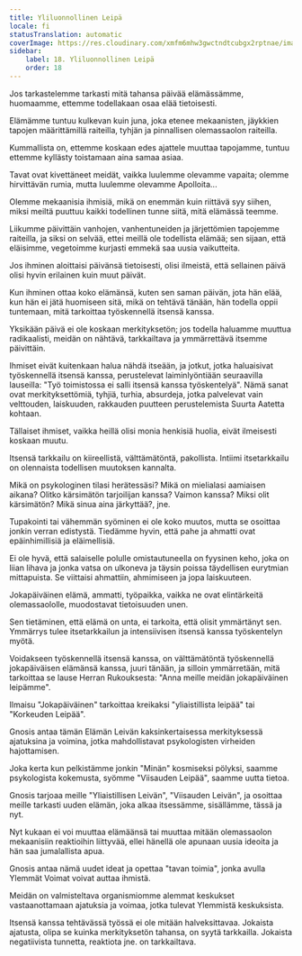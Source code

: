 ```yaml
---
title: Yliluonnollinen Leipä
locale: fi
statusTranslation: automatic
coverImage: https://res.cloudinary.com/xmfm6mhw3gwctndtcubgx2rptnae/image/upload/v1740468922/small_cover_tratado_de_psicologia_revolucionaria_a4c0dca4e0.webp
sidebar:
    label: 18. Yliluonnollinen Leipä
    order: 18
---
```

Jos tarkastelemme tarkasti mitä tahansa päivää elämässämme, huomaamme, ettemme todellakaan osaa elää tietoisesti.

Elämämme tuntuu kulkevan kuin juna, joka etenee mekaanisten, jäykkien tapojen määrittämillä raiteilla, tyhjän ja pinnallisen olemassaolon raiteilla.

Kummallista on, ettemme koskaan edes ajattele muuttaa tapojamme, tuntuu ettemme kyllästy toistamaan aina samaa asiaa.

Tavat ovat kivettäneet meidät, vaikka luulemme olevamme vapaita; olemme hirvittävän rumia, mutta luulemme olevamme Apolloita...

Olemme mekaanisia ihmisiä, mikä on enemmän kuin riittävä syy siihen, miksi meiltä puuttuu kaikki todellinen tunne siitä, mitä elämässä teemme.

Liikumme päivittäin vanhojen, vanhentuneiden ja järjettömien tapojemme raiteilla, ja siksi on selvää, ettei meillä ole todellista elämää; sen sijaan, että eläisimme, vegetoimme kurjasti emmekä saa uusia vaikutteita.

Jos ihminen aloittaisi päivänsä tietoisesti, olisi ilmeistä, että sellainen päivä olisi hyvin erilainen kuin muut päivät.

Kun ihminen ottaa koko elämänsä, kuten sen saman päivän, jota hän elää, kun hän ei jätä huomiseen sitä, mikä on tehtävä tänään, hän todella oppii tuntemaan, mitä tarkoittaa työskennellä itsensä kanssa.

Yksikään päivä ei ole koskaan merkityksetön; jos todella haluamme muuttua radikaalisti, meidän on nähtävä, tarkkailtava ja ymmärrettävä itsemme päivittäin.

Ihmiset eivät kuitenkaan halua nähdä itseään, ja jotkut, jotka haluaisivat työskennellä itsensä kanssa, perustelevat laiminlyöntiään seuraavilla lauseilla: "Työ toimistossa ei salli itsensä kanssa työskentelyä". Nämä sanat ovat merkityksettömiä, tyhjiä, turhia, absurdeja, jotka palvelevat vain velttouden, laiskuuden, rakkauden puutteen perustelemista Suurta Aatetta kohtaan.

Tällaiset ihmiset, vaikka heillä olisi monia henkisiä huolia, eivät ilmeisesti koskaan muutu.

Itsensä tarkkailu on kiireellistä, välttämätöntä, pakollista. Intiimi itsetarkkailu on olennaista todellisen muutoksen kannalta.

Mikä on psykologinen tilasi herätessäsi? Mikä on mielialasi aamiaisen aikana? Olitko kärsimätön tarjoilijan kanssa? Vaimon kanssa? Miksi olit kärsimätön? Mikä sinua aina järkyttää?, jne.

Tupakointi tai vähemmän syöminen ei ole koko muutos, mutta se osoittaa jonkin verran edistystä. Tiedämme hyvin, että pahe ja ahmatti ovat epäinhimillisiä ja eläimellisiä.

Ei ole hyvä, että salaiselle polulle omistautuneella on fyysinen keho, joka on liian lihava ja jonka vatsa on ulkoneva ja täysin poissa täydellisen eurytmian mittapuista. Se viittaisi ahmattiin, ahmimiseen ja jopa laiskuuteen.

Jokapäiväinen elämä, ammatti, työpaikka, vaikka ne ovat elintärkeitä olemassaololle, muodostavat tietoisuuden unen.

Sen tietäminen, että elämä on unta, ei tarkoita, että olisit ymmärtänyt sen. Ymmärrys tulee itsetarkkailun ja intensiivisen itsensä kanssa työskentelyn myötä.

Voidakseen työskennellä itsensä kanssa, on välttämätöntä työskennellä jokapäiväisen elämänsä kanssa, juuri tänään, ja silloin ymmärretään, mitä tarkoittaa se lause Herran Rukouksesta: "Anna meille meidän jokapäiväinen leipämme".

Ilmaisu "Jokapäiväinen" tarkoittaa kreikaksi "yliaistillista leipää" tai "Korkeuden Leipää".

Gnosis antaa tämän Elämän Leivän kaksinkertaisessa merkityksessä ajatuksina ja voimina, jotka mahdollistavat psykologisten virheiden hajottamisen.

Joka kerta kun pelkistämme jonkin "Minän" kosmiseksi pölyksi, saamme psykologista kokemusta, syömme "Viisauden Leipää", saamme uutta tietoa.

Gnosis tarjoaa meille "Yliaistillisen Leivän", "Viisauden Leivän", ja osoittaa meille tarkasti uuden elämän, joka alkaa itsessämme, sisällämme, tässä ja nyt.

Nyt kukaan ei voi muuttaa elämäänsä tai muuttaa mitään olemassaolon mekaanisiin reaktioihin liittyvää, ellei hänellä ole apunaan uusia ideoita ja hän saa jumalallista apua.

Gnosis antaa nämä uudet ideat ja opettaa "tavan toimia", jonka avulla Ylemmät Voimat voivat auttaa ihmistä.

Meidän on valmisteltava organismiomme alemmat keskukset vastaanottamaan ajatuksia ja voimaa, jotka tulevat Ylemmistä keskuksista.

Itsensä kanssa tehtävässä työssä ei ole mitään halveksittavaa. Jokaista ajatusta, olipa se kuinka merkityksetön tahansa, on syytä tarkkailla. Jokaista negatiivista tunnetta, reaktiota jne. on tarkkailtava.

